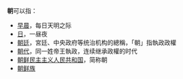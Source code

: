 {{Wiktionary}}
'''朝'''可以指：

* [[早晨|早晨]]，每日天明之际
* [[日|日]]，一昼夜
* [[朝廷|朝廷]]，宮廷、中央政府等统治机构的總稱，「朝」指執政政權
* [[朝代|朝代]]，同一姓帝王執政，连续继承政權的时代
* [[朝鲜民主主义人民共和国|朝鲜民主主义人民共和国]]，简称朝
* [[朝鲜族|朝鲜族]]

{{disambig|C|cat=一字消歧义}}